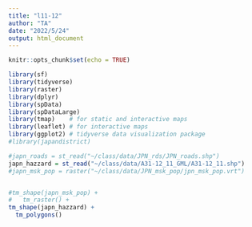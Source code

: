 ```yaml
---
title: "l11-12"
author: "TA"
date: "2022/5/24"
output: html_document
---
```


```r
knitr::opts_chunk$set(echo = TRUE)
```

```r
library(sf)
library(tidyverse)
library(raster)
library(dplyr)
library(spData)
library(spDataLarge)
library(tmap)    # for static and interactive maps
library(leaflet) # for interactive maps
library(ggplot2) # tidyverse data visualization package
#library(japandistrict)
```


```r
#japn_roads = st_read("~/class/data/JPN_rds/JPN_roads.shp")
japn_hazzard = st_read("~/class/data/A31-12_11_GML/A31-12_11.shp")
#japn_msk_pop = raster("~/class/data/JPN_msk_pop/jpn_msk_pop.vrt")


#tm_shape(japn_msk_pop) +
#   tm_raster() +
tm_shape(japn_hazzard) +
  tm_polygons()
```

